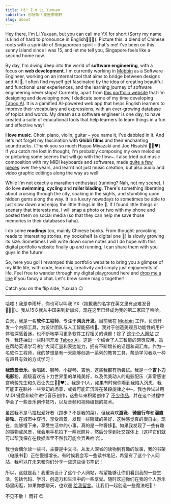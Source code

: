 ```yaml
---
title: Hi! I'm Li Yuxuan
subtitle: 你好啊！我是李雨轩
slug: about
---
```


<div className='flex w-full items-center justify-center'>
  <WavingAvatar />
</div>

Hey there, I'm Li Yuxuan, but you can call me YX for short (Sorry my name is kind of hard to pronounce in English🙇🏻‍♂️). Picture this: a blend of Chinese roots with a sprinkle of Singaporean spirit – that's me! I've been on this sunny island since I was 15, and let me tell you, Singapore feels like a second home now.

By day, I'm diving deep into the world of **software engineering**, with a focus on **web development**. I'm currently working in [Mobbin](https://mobbin.com) as a Software Engineer, working on an internal tool that aims to bridge between designs and AI 🤫. I often find myself get fascinated by the idea of creating beautiful and functional user experiences, and the learning journey of software engineering never stops! Currently, apart from [this portfolio website](https://liyuxuan.dev) that I'm designing and developing now, I dedicate some of my time developing [Taboo AI](https://taboo-ai.vercel.app). It is a gamified AI-powered web app that helps English learners to improve their vocabulary and expressions, with an ever-growing database of topics and words. My dream as a software engineer is one day, to have created a suite of educational tools that help learners to learn things in a fun and effective way!

**I love music**. Choir, piano, violin, guitar – you name it, I've dabbled in it. And let's not forget my fascination with **Ghibli films** and their enchanting soundtracks. (Thank you so much Hayao Miyazaki and Joe Hisaishi 🙏🏻❤️). If you catch me lost in thought, I'm probably composing my own melodies or picturing some scenes that will go with the flow~. I also tried out music composition with my MIDI keyboards and softwares, made [quite a few pieces](https://youtube.com/@bbfishstudio8837) over the years, and learnt not just music creation, but also audio and video graphic editings along the way as well!

While I'm not exactly a marathon enthusiast (running? Nah, not my scene), I do love **swimming**, **cycling** and **roller blading**. There's something liberating about cruising through the city, soaking in the sights, and stumbling upon hidden gems along the way. It is a luxury nowadays to sometimes be able to just slow down and enjoy the little things in life 🌟. If I found little things or scenary that interests me, I will snap a photo or two with my phone and posted them on social media (so that they can help me save those memories in their databases haha).

I do some **readings** too, mainly Chinese books. From thought-provoking reads to interesting stories, my bookshelf (a digital one 👀) is slowly growing its size. Sometimes I will write down some notes and I do hope with this digital portfolio website finally up and running, I can share them with you guys in the future!

So, here you go! I revamped this portfolio website to bring you a glimpse of my little life, with code, learning, creativity and simply just enjoyments of life. Feel free to wander through my digital playground here and [drop me a line](/contacts) if you fancy a chat. Let's brew some magic together!

Catch you on the flip side,
Yuxuan 😉

---

哈喽！我是李雨轩，你也可以叫我 YX（抱歉我的名字在英文里有点难发音🙇🏻‍♂️）。我从15岁就从中国来到新加坡，现在这里已经成为我的第二家园了哈哈。

白天，我是一名**软件工程师**，专注于**网页开发**。目前我在 [Mobbin](https://mobbin.com) 工作，负责开发一个内部工具，为设计团队与人工智能搭桥🤫。我对于创造美观且功能性的用户体验深感着迷，也不断地学习更多软件工程相关的课题！除了 [这个个人网站](https://liyuxuan.dev) 之外，我还抽出一些时间开发 [Taboo AI](https://taboo-ai.vercel.app)。这是一个结合了人工智能的网页应用，旨在帮助英语学习者扩大词汇量和表达能力，拥有不断增长的话题和词汇库。作为一名软件工程师，我的梦想是有一天能够创造一系列的教育工具，帮助学习者以一种有趣且有效的方式学习！

**我热爱音乐**。合唱团、钢琴、小提琴、吉他，这些我都有所尝试。我是一个**吉卜力电影**粉，超级喜欢吉卜力世界里的单纯美好，以及优美动人的电影配乐（非常感谢宫崎骏先生和久石让先生🙏🏻❤️）。我是个I人，如果有时候你看到我陷入沉思，我可能正在脑补一些梦幻的场景，或者可能正沉浸在某段旋律之中~。我也尝试过用 MIDI 键盘和软件进行音乐创作，这些年来积累创作了 [不少作品](https://youtube.com/@bbfishstudio8837)，并在这个过程中学会了一些音乐创作技巧，以及音频和视频编辑的技术。

虽然我不是马拉松爱好者（跑步？不是我的菜），但我喜欢**游泳**、**骑自行车**和**溜直排轮**。在城市中穿行，享受风景，发现一些隐藏的美好，这种感觉真的很自由。现在，能够慢下来，享受生活中的小事，真的是一种奢侈🌟。如果我发现了一些有趣的事物或风景，我会用手机拍下一两张照片，然后分享到社交媒体上（这样它们就可以帮我保存在数据库里不然我可能会弄丢哈哈）。

我也会偶尔读一些书，主要是中文书。从发人深省的读物到有趣的故事，我的书架（电纸书👀）正在慢慢增长。有时候我会写一些读书笔记，希望有了这个个人网站，我可以在未来和你们分享一些这些读书笔记！

所以，这就是我！我重新设计了这个个人网站，希望能够让你们看到我的一些生活，包括代码、学习、创造力和生活中的一些享受。随时欢迎你们在我的个人游乐场里闲逛，如果你想聊天，也欢迎 [给我留言](/contacts)。让我们一起创造一些魔法吧🔮！

不见不散！
雨轩 😉
